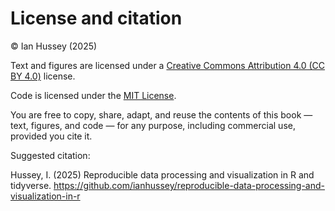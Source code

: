 # License and citation

© Ian Hussey (2025)

Text and figures are licensed under a [Creative Commons Attribution 4.0 (CC BY 4.0)](https://creativecommons.org/licenses/by/4.0/) license.

Code is licensed under the [MIT License](https://opensource.org/licenses/MIT).

You are free to copy, share, adapt, and reuse the contents of this book — text, figures, and code — for any purpose, including commercial use, provided you cite it.

Suggested citation:

Hussey, I. (2025) Reproducible data processing and visualization in R and tidyverse. <https://github.com/ianhussey/reproducible-data-processing-and-visualization-in-r>
